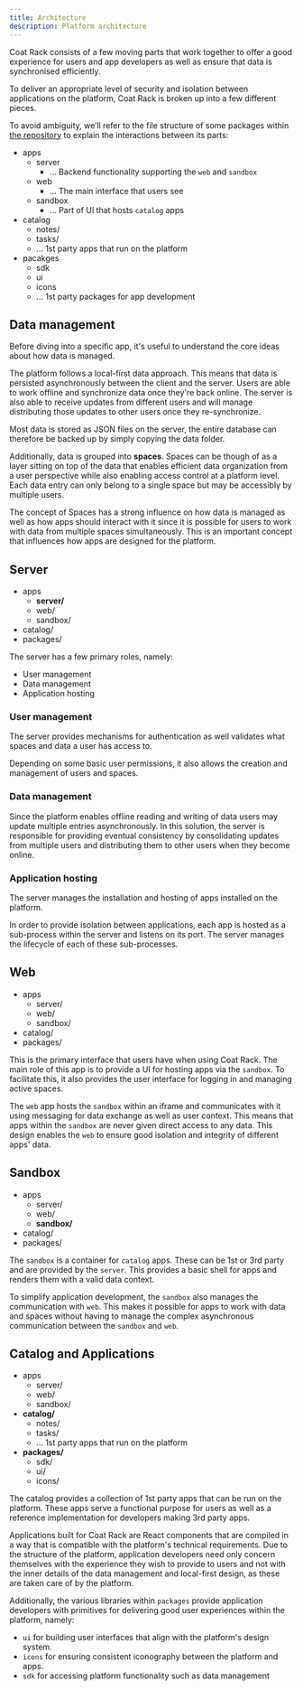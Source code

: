 ```yaml
---
title: Architecture
description: Platform architecture
---
```



Coat Rack consists of a few moving parts that work together to offer a good experience for users and app developers as well as ensure that data is synchronised efficiently.

To deliver an appropriate level of security and isolation between applications on the platform, Coat Rack is broken up into a few different pieces.

To avoid ambiguity, we’ll refer to the file structure of some packages within [the repository](https://github.com/coat-rack/app) to explain the interactions between its parts:

<FileTree>

- apps
  - server
    - ... Backend functionality supporting the `web` and `sandbox`
  - web
    - ... The main interface that users see
  - sandbox
    - ... Part of UI that hosts `catalog` apps
- catalog
  - notes/
  - tasks/
  - ... 1st party apps that run on the platform
- pacakges
  - sdk
  - ui
  - icons
  - ... 1st party packages for app development

</FileTree>

## Data management

Before diving into a specific app, it's useful to understand the core ideas about how data is managed.

The platform follows a local-first data approach. This means that data is persisted asynchronously between the client and the server. Users are able to work offline and synchronize data once they're back online. The server is also able to receive updates from different users and will manage distributing those updates to other users once they re-synchronize.

Most data is stored as JSON files on the server, the entire database can therefore be backed up by simply copying the data folder.

Additionally, data is grouped into **spaces**. Spaces can be though of as a layer sitting on top of the data that enables efficient data organization from a user perspective while also enabling access control at a platform level. Each data entry can only belong to a single space but may be accessibly by multiple users.

The concept of Spaces has a strong influence on how data is managed as well as how apps should interact with it since it is possible for users to work with data from multiple spaces simultaneously. This is an important concept that influences how apps are designed for the platform.

## Server

<FileTree>

- apps
  - **server/**
  - web/
  - sandbox/
- catalog/
- packages/

</FileTree>

The server has a few primary roles, namely:

- User management
- Data management
- Application hosting

### User management

The server provides mechanisms for authentication as well validates what spaces and data a user has access to.

Depending on some basic user permissions, it also allows the creation and management of users and spaces.

### Data management

Since the platform enables offline reading and writing of data users may update multiple entries asynchronously. In this solution, the server is responsible for providing eventual consistency by consolidating updates from multiple users and distributing them to other users when they become online.

### Application hosting

The server manages the installation and hosting of apps installed on the platform.

In order to provide isolation between applications, each app is hosted as a sub-process within the server and listens on its port. The server manages the lifecycle of each of these sub-processes.

## Web

<FileTree>

- apps
  - server/
  - web/
  - sandbox/
- catalog/
- packages/

</FileTree>

This is the primary interface that users have when using Coat Rack. The main role of this app is to provide a UI for hosting apps via the `sandbox`. To facilitate this, it also provides the user interface for logging in and managing active spaces.

The `web` app hosts the `sandbox` within an iframe and communicates with it using messaging for data exchange as well as user context. This means that apps within the `sandbox` are never given direct access to any data. This design enables the `web` to ensure good isolation and integrity of different apps' data.

## Sandbox

<FileTree>

- apps
  - server/
  - web/
  - **sandbox/**
- catalog/
- packages/

</FileTree>

The `sandbox` is a container for `catalog` apps. These can be 1st or 3rd party and are provided by the `server`. This provides a basic shell for apps and renders them with a valid data context.

To simplify application development, the `sandbox` also manages the communication with `web`. This makes it possible for apps to work with data and spaces without having to manage the complex asynchronous communication between the `sandbox` and `web`.

## Catalog and Applications

<FileTree>

- apps
  - server/
  - web/
  - sandbox/
- **catalog/**
  - notes/
  - tasks/
  - ... 1st party apps that run on the platform
- **packages/**
  - sdk/
  - ui/
  - icons/

</FileTree>

The catalog provides a collection of 1st party apps that can be run on the platform. These apps serve a functional purpose for users as well as a reference implementation for developers making 3rd party apps.

Applications built for Coat Rack are React components that are compiled in a way that is compatible with the platform's technical requirements. Due to the structure of the platform, application developers need only concern themselves with the experience they wish to provide to users and not with the inner details of the data management and local-first design, as these are taken care of by the platform.

Additionally, the various libraries within `packages` provide application developers with primitives for delivering good user experiences within the platform, namely:

- `ui` for building user interfaces that align with the platform's design system.
- `icons` for ensuring consistent iconography between the platform and apps.
- `sdk` for accessing platform functionality such as data management
